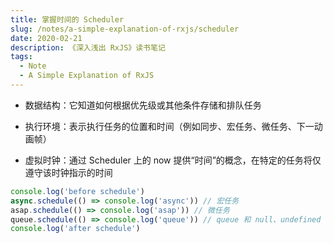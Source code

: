 ```yaml
---
title: 掌握时间的 Scheduler
slug: /notes/a-simple-explanation-of-rxjs/scheduler
date: 2020-02-21
description: 《深入浅出 RxJS》读书笔记
tags:
  - Note
  - A Simple Explanation of RxJS
---
```


* 数据结构：它知道如何根据优先级或其他条件存储和排队任务

* 执行环境：表示执行任务的位置和时间（例如同步、宏任务、微任务、下一动画帧）

* 虚拟时钟：通过 Scheduler 上的 now 提供“时间”的概念，在特定的任务将仅遵守该时钟指示的时间

```ts
console.log('before schedule')
async.schedule(() => console.log('async')) // 宏任务
asap.schedule(() => console.log('asap')) // 微任务
queue.schedule(() => console.log('queue')) // queue 和 null、undefined 是同步，queue 用于处理大量数据的同步
console.log('after schedule')
```
